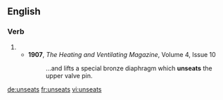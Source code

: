 
==English==

===Verb===
{{head|en|verb form}}

# {{en-third-person singular of|unseat}}
#* '''1907''', ''The Heating and Ventilating Magazine'', Volume 4, Issue 10
#*: ...and lifts a special bronze diaphragm which '''unseats''' the upper valve pin.

[[de:unseats]]
[[fr:unseats]]
[[vi:unseats]]